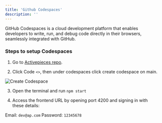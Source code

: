 ```yaml
---
title: 'Github Codespaces'
description: ''
---
```


GitHub Codespaces is a cloud development platform that enables developers to write, run, and debug code directly in their browsers, seamlessly integrated with GitHub.

### Steps to setup Codespaces

1. Go to [Activepieces repo](https://github.com/activepieces/activepieces).

2. Click Code `<>`, then under codespaces click create codespace on main.

![Create Codespace](/resources/screenshots/development-setup_codespaces.png)

3. Open the terminal and run `npm start`

4. Access the frontend URL by opening port 4200 and signing in with these details:

Email: `dev@ap.com`
Password: `12345678`
